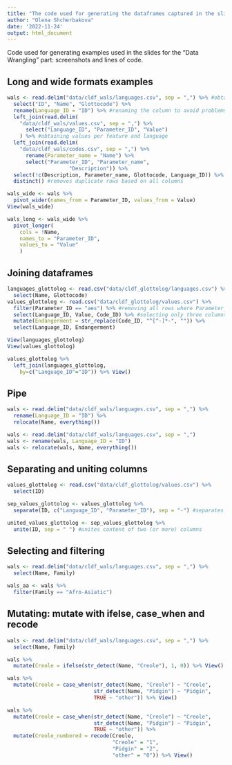 ```yaml
---
title: "The code used for generating the dataframes captured in the slides"
author: "Olena Shcherbakova"
date: '2022-11-24'
output: html_document
---
```

Code used for generating examples used in the slides for the "Data Wrangling" part: screenshots and lines of code.

## Long and wide formats examples

```r
wals <- read.delim("data/cldf_wals/languages.csv", sep = ",") %>% #obtainng languages
  select("ID", "Name", "Glottocode") %>%
  rename(Language_ID = "ID") %>% #renaming the column to avoid problems
  left_join(read.delim(
    "data/cldf_wals/values.csv", sep = ",") %>% 
      select("Language_ID", "Parameter_ID", "Value")
    ) %>% #obtaining values per feature and language
  left_join(read.delim(
    "data/cldf_wals/codes.csv", sep = ",") %>% 
      rename(Parameter_name = "Name") %>% 
      select("Parameter_ID", "Parameter_name", 
                    "Description")) %>%
  select(!c(Description, Parameter_name, Glottocode, Language_ID)) %>%
  distinct() #removes duplicate rows based on all columns
```

```r
wals_wide <- wals %>%
  pivot_wider(names_from = Parameter_ID, values_from = Value)
View(wals_wide)
```


```r
wals_long <- wals_wide %>% 
  pivot_longer(
    cols = !Name,
    names_to = "Parameter_ID", 
    values_to = "Value"
    ) 
```


## Joining dataframes

```r
languages_glottolog <- read.csv("data/cldf_glottolog/languages.csv") %>%
  select(Name, Glottocode) 
values_glottolog <- read.csv("data/cldf_glottolog/values.csv") %>%
  filter(Parameter_ID == "aes") %>% #removing all rows where Parameter_ID is not "aes"
  select(Language_ID, Value, Code_ID) %>% #selecting only three columns
  mutate(Endangerment = str_replace(Code_ID, "^[^-]*-", "")) %>%
  select(Language_ID, Endangerment)
```

```r
View(languages_glottolog)
View(values_glottolog)
```


```r
values_glottolog %>%
  left_join(languages_glottolog, 
    by=c("Language_ID"="ID")) %>% View()
```
## Pipe
```r

wals <- read.delim("data/cldf_wals/languages.csv", sep = ",") %>%
  rename(Language_ID = "ID") %>%
  relocate(Name, everything())

wals <- read.delim("data/cldf_wals/languages.csv", sep = ",") 
wals <- rename(wals, Language_ID = "ID")
wals <- relocate(wals, Name, everything())

```

## Separating and uniting columns
```r
values_glottolog <- read.csv("data/cldf_glottolog/values.csv") %>%
  select(ID)

sep_values_glottolog <- values_glottolog %>%
  separate(ID, c("Language_ID", "Parameter_ID"), sep = "-") #separates content of two (or more) columns

united_values_glottolog <- sep_values_glottolog %>%
  unite(ID, sep = " ") #unites content of two (or more) columns
```


## Selecting and filtering
```r
wals <- read.delim("data/cldf_wals/languages.csv", sep = ",") %>%
  select(Name, Family)

wals_aa <- wals %>%
  filter(Family == "Afro-Asiatic")


```

## Mutating: mutate with ifelse, case_when and recode
```r
wals <- read.delim("data/cldf_wals/languages.csv", sep = ",") %>%
  select(Name, Family) 

wals %>%
  mutate(Creole = ifelse(str_detect(Name, "Creole"), 1, 0)) %>% View()

wals %>%
  mutate(Creole = case_when(str_detect(Name, "Creole") ~ "Creole",
                            str_detect(Name, "Pidgin") ~ "Pidgin",
                            TRUE ~ "other")) %>% View()

wals %>%
  mutate(Creole = case_when(str_detect(Name, "Creole") ~ "Creole",
                            str_detect(Name, "Pidgin") ~ "Pidgin",
                            TRUE ~ "other")) %>%
  mutate(Creole_numbered = recode(Creole,
                                  "Creole" = "1",
                                  "Pidgin" = "2",
                                  "other" = "0")) %>% View()
```

